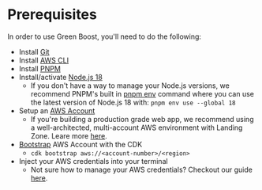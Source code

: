 # Prerequisites

In order to use Green Boost, you'll need to do the following:
- Install [Git](https://git-scm.com/)
- Install [AWS CLI](https://docs.aws.amazon.com/cli/latest/userguide/getting-started-install.html)
- Install [PNPM](https://pnpm.io/)
- Install/activate [Node.js 18](https://nodejs.org/en)
  - If you don't have a way to manage your Node.js versions, we recommend PNPM's built in [pnpm env](https://pnpm.io/cli/env) command where you can use the latest version of Node.js 18 with: `pnpm env use --global 18`
- Setup an [AWS Account](https://aws.amazon.com/)
  - If you're building a production grade web app, we recommend using a well-architected, multi-account AWS environment with Landing Zone. Leare more [here](https://docs.aws.amazon.com/prescriptive-guidance/latest/migration-aws-environment/welcome.html).
- [Bootstrap](https://docs.aws.amazon.com/cdk/v2/guide/bootstrapping.html) AWS Account with the CDK
  - `cdk bootstrap aws://<account-number>/<region>`
- Inject your AWS credentials into your terminal
  - Not sure how to manage your AWS credentials? Checkout our guide [here](./guides/aws-credentials).